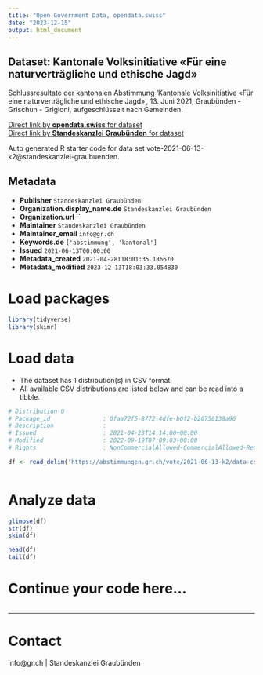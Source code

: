 ```yaml
---
title: "Open Government Data, opendata.swiss"
date: "2023-12-15"
output: html_document
---
```


## Dataset: Kantonale Volksinitiative «Für eine naturverträgliche und ethische Jagd»

Schlussresultate der kantonalen Abstimmung 'Kantonale Volksinitiative «Für eine naturverträgliche und ethische Jagd»', 13. Juni 2021, Graubünden - Grischun - Grigioni, aufgeschlüsselt nach Gemeinden.

[Direct link by **opendata.swiss** for dataset](https://opendata.swiss/de/dataset/kantonale-volksinitiative-fur-eine-naturvertragliche-undethische-jagd)<br>
[Direct link by **Standeskanzlei Graubünden** for dataset](https://abstimmungen.gr.ch/vote/2021-06-13-k2/data)

Auto generated R starter code for data set vote-2021-06-13-k2@standeskanzlei-graubuenden.

## Metadata

- **Publisher** `Standeskanzlei Graubünden`
- **Organization.display_name.de** `Standeskanzlei Graubünden`
- **Organization.url** ``
- **Maintainer** `Standeskanzlei Graubünden`
- **Maintainer_email** `info@gr.ch`
- **Keywords.de** `['abstimmung', 'kantonal']`
- **Issued** `2021-06-13T00:00:00`
- **Metadata_created** `2021-04-28T18:01:35.186670`
- **Metadata_modified** `2023-12-13T18:03:33.054830`


# Load packages

```r

library(tidyverse)
library(skimr)

```

# Load data

-   The dataset has 1 distribution(s) in CSV format.
-   All available CSV distributions are listed below and can be read into a tibble.

```r

# Distribution 0
# Package_id               : 0faa72f5-8772-4dfe-b0f2-b26756138a96
# Description              : 
# Issued                   : 2021-04-23T14:14:00+00:00
# Modified                 : 2022-09-19T07:09:03+00:00
# Rights                   : NonCommercialAllowed-CommercialAllowed-ReferenceRequired

df <- read_delim('https://abstimmungen.gr.ch/vote/2021-06-13-k2/data-csv')



```

# Analyze data

```r

glimpse(df)
str(df)
skim(df)

head(df)
tail(df)

```

# Continue your code here...

```r

```

------------------------------------------------------------------------

# Contact

info@gr.ch | Standeskanzlei Graubünden
